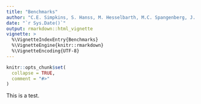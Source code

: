 ```yaml
---
title: "Benchmarks"
author: "C.E. Simpkins, S. Hanss, M. Hesselbarth, M.C. Spangenberg, J. Salecker and K. Wiegand"
date: "`r Sys.Date()`"
output: rmarkdown::html_vignette
vignette: >
  %\VignetteIndexEntry{Benchmarks}
  %\VignetteEngine{knitr::rmarkdown}
  %\VignetteEncoding{UTF-8}
---
```


```r
knitr::opts_chunk$set(
  collapse = TRUE,
  comment = "#>"
)
```

This is a test.